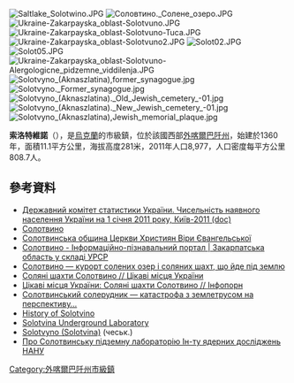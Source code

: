 {{No footnotes|time=2015-09-16T15:12:53+00:00}}
[[Image:Saltlake_Solotwino.JPG|right]]
[[Image:Соловтино._Солене_озеро.JPG|right]]
[[Image:Ukraine-Zakarpayska_oblast-Solotvuno.JPG|right]]
[[Image:Ukraine-Zakarpayska_oblast-Solotvuno-Tuca.JPG|right]]
[[Image:Ukraine-Zakarpayska_oblast-Solotvuno2.JPG|right]]
[[Image:Solot02.JPG|right]]
[[Image:Solot05.JPG|right]]
[[Image:Ukraine-Zakarpayska_oblast-Solotvuno-Alergologicne_pidzemne_viddilenja.JPG|right]]
[[Image:Solotvyno_(Aknaszlatina),former_synagogue.jpg|right]]
[[Image:Solotvyno._Former_synagogue.jpg|right]]
[[Image:Solotvyno_(Aknaszlatina)._Old_Jewish_cemetery_-01.jpg|right]]
[[Image:Solotvyno_(Aknaszlatina)._New_Jewish_cemetery_-01.jpg|right]]
[[Image:Solotvyno_(Aknaszlatina),Jewish_memorial_plaque.jpg|right]]

{{coord|47|57|20|N|23|52|16|E|scale:100000|display=title}}

'''索洛特維諾'''（{{lang-uk|Солотвино}}），是[[烏克蘭|烏克蘭]]的市級鎮，位於該國西部[[外喀爾巴阡州|外喀爾巴阡州]]，始建於1360年，面積11.1平方公里，海拔高度281米，2011年人口8,977，人口密度每平方公里808.7人。

==參考資料==
*[https://web.archive.org/web/20121010205321/http://stat6.stat.lviv.ua/PXWEB2007/ukr/publ/2011/chnas.zip Державний комітет статистики України. Чисельність наявного населення України на 1 січня 2011 року, Київ-2011 (doc)]
*[http://w1.c1.rada.gov.ua/pls/z7502/A005?rdat1=27.11.2011&rf7571=11602 Солотвино]{{dead link|date=2018年4月 |bot=InternetArchiveBot |fix-attempted=yes }}
* [https://web.archive.org/web/20141231202310/http://www.hve.in.ua/ Солотвинська община Церкви Християн Віри Євангельської]
* [http://imsu-zakarpattja.com/mista-i-sela-zakarpatskoi-oblasti/tjachivskyj-rajon/solotvyna.html Солотвино - Інформаційно-пізнавальний портал | Закарпатська область у складі УРСР]
* [http://sez.hiblogger.net/280252.html Солотвино — курорт солених озер і соляних шахт, що йде під землю]
* [http://community.livejournal.com/ua_places/329.html Соляні шахти Солотвино // Цікаві місця України]
* [https://web.archive.org/web/20100120235229/http://infoporn.org.ua/2010/01/05/ckav_mscya_ukrayiny_solyan_shahty_solotvyno Цікаві місця України: Соляні шахти Солотвино // Інфопорн]
* [http://zakarpattya.net.ua/ua_news_53502.html Солотвинський солерудник — катастрофа з землетрусом на перспективу…]
* [https://web.archive.org/web/20100819141031/http://www.simsester.co.ua/English/History.htm History of Solotvino] {{ref-en}}
* [http://lpd.kinr.kiev.ua/LPD_SUL.htm Solotvina Underground Laboratory] {{ref-en}}
* [https://web.archive.org/web/20080210164239/http://karpaty.prygl.net/solotvyno.php Solotvyno (Solotvina)] (чеськ.)
* [http://dt.ua/articles/48802?print Про Солотвинську підземну лабораторію Ін-ту ядерних досліджень НАНУ]{{dead link|date=2018年4月 |bot=InternetArchiveBot |fix-attempted=yes }}

{{DEFAULTSORT:Солотвино}}
[[Category:外喀爾巴阡州市級鎮|Category:外喀爾巴阡州市級鎮]]